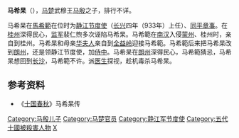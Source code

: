 '''马希杲'''（{{bd|？||945年||catIdx=马}}），[[马楚|马楚]]武穆王[[马殷|马殷]]之子，排行不详。

马希杲在[[馬希範|馬希範]]在位时为[[桂管经略使|静江节度使]]（[[长兴_(后唐)|长兴]]四年（933年）上任）、[[同平章事|同平章事]]。在[[桂州|桂州]]深得民心，[[监军|监军]]裴仁煦多次诬陷马希杲。马希範在[[南汉|南汉]]入侵[[蒙州|蒙州]]、桂州时，亲自到桂州。马希杲和母亲[[华夫人_(马殷)|华夫人]]亲自到[[全益岭|全益岭]]迎接马希範。马希範后来把马希杲改到[[朗州|朗州]]，还是领静江节度使，加[[侍中|侍中]]。马希杲在[[朗州|朗州]]深得民心，马希範猜忌，马希杲想回到[[长沙|长沙]]，马希範不许。派[[医生|医生]]探视，趁机毒杀马希杲。

==参考资料==
*《[[十国春秋|十国春秋]]》马希杲传
[[Category:马殷儿子|Category:马殷儿子]] 
[[Category:马楚官员|Category:马楚官员]]
[[Category:静江军节度使|Category:静江军节度使]]
[[Category:五代十國被殺害人物|Category:五代十國被殺害人物]]
[[Category:马姓|X]]